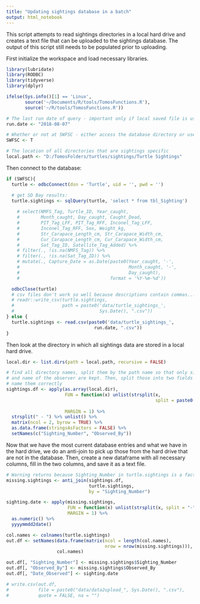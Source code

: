 ```yaml
---
title: "Updating sightings database in a batch"
output: html_notebook
---
```


This script attempts to read sightings directories in a local hard drive and creates a text file that can be uploaded to the sightings database. The output of this script still needs to be populated prior to uploading. 

First initialize the workspace and load necessary libraries.
```r
library(lubridate)
library(RODBC)
library(tidyverse)
library(dplyr)

ifelse(Sys.info()[1] == 'Linux',
       source('~/Documents/R/tools/TomosFunctions.R'),
       source('~/R/tools/TomosFunctions.R'))

# The last run date of query - important only if local saved file is used - see below
run.date <- "2018-08-07"

# Whether or not at SWFSC - either access the database directory or use a saved file.
SWFSC <- T

# The location of all directories that are sightings specific
local.path <- "D:/TomosFolders/turtles/sightings/Turtle Sightings"
```

Then connect to the database:
```r
if (SWFSC){
  turtle <- odbcConnect(dsn = 'Turtle', uid = '', pwd = '')

  # get SD Bay results:
  turtle.sightings <- sqlQuery(turtle, 'select * from tbl_Sighting') 
  
    # select(NMFS_Tag, Turtle_ID, Year_caught,
    #        Month_caught, Day_caught, Caught_Dead,
    #        PIT_Tag_LFF, PIT_Tag_RFF, Inconel_Tag_LFF,
    #        Inconel_Tag_RFF, Sex, Weight_kg,
    #        Str_Carapace_Length_cm, Str_Carapace_Width_cm,
    #        Cur_Carapace_Length_cm, Cur_Carapace_Width_cm,
    #        Sat_Tag_ID, Satellite_Tag_Added) %>%
    # filter(., !is.na(NMFS_Tag)) %>%
    # filter(., !is.na(Sat_Tag_ID)) %>%
    # mutate(., Capture_Date = as.Date(paste0(Year_caught, '-',
    #                                         Month_caught, '-',
    #                                         Day_caught),
    #                                  format = '%Y-%m-%d'))

  odbcClose(turtle)
  # csv files don't work so well because descriptions contain commas... 
  # readr::write_csv(turtle.sightings, 
  #                  path = paste0('data/turtle_sightings_', 
  #                                Sys.Date(), ".csv"))
} else {
  turtle.sightings <- read.csv(paste0('data/turtle_sightings_', 
                                 run.date, ".csv"))
}
```

Then look at the directory in which all sightings data are stored in a local hard drive.

```r
local.dir <- list.dirs(path = local.path, recursive = FALSE)

# find all directory names, split them by the path name so that only sighting number
# and name of the observer are kept. Then, split those into two fields and
# name them correctly
sightings.df <- apply(as.array(local.dir), 
                      FUN = function(x) unlist(strsplit(x, 
                                                        split = paste0(local.path,
                                                                       "/")))[2], 
                      MARGIN = 1) %>%
  strsplit(" - ") %>% unlist() %>%
  matrix(ncol = 2, byrow = TRUE) %>%
  as.data.frame(stringsAsFactors = FALSE) %>% 
  setNames(c("Sighting_Number", "Observed_By"))

```

Now that we have the most current database entries and what we have in the hard drive, we do an anti-join to pick up those from the hard drive that are not in the database. Then, create a new dataframe with all necessary columns, fill in the two columns, and save it as a text file.

```r
# Warning returns because Sighting_Number in turtle.sightings is a factor variable.
missing.sightings <- anti_join(sightings.df, 
                               turtle.sightings, 
                               by = "Sighting_Number")

sighting.date <- apply(missing.sightings, 
                       FUN = function(x) unlist(strsplit(x, split = "-"))[1], 
                       MARGIN = 1) %>%
  as.numeric() %>%
  yyyymmdd2date()

col.names <- colnames(turtle.sightings)
out.df <- setNames(data.frame(matrix(ncol = length(col.names),
                                     nrow = nrow(missing.sightings))), 
                   col.names)

out.df[, "Sighting_Number"] <- missing.sightings$Sighting_Number
out.df[, "Observed_By"] <- missing.sightings$Observed_By
out.df[, "Date_Observed"] <- sighting.date

# write.csv(out.df, 
#           file = paste0("data/data2upload_", Sys.Date(), ".csv"),
#           quote = FALSE, na = "")
```
